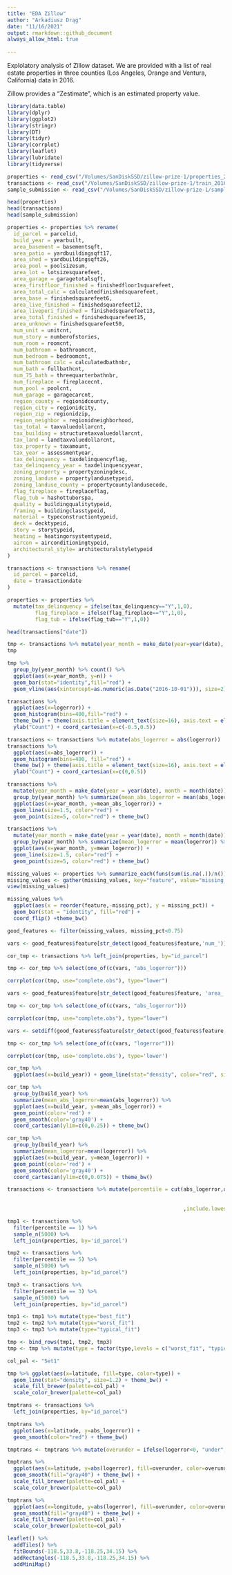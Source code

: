 ```yaml
---
title: "EDA Zillow"
author: "Arkadiusz Drąg"
date: "11/16/2021"
output: rmarkdown::github_document
always_allow_html: true
          
---
```

Explolatory analysis of Zillow dataset. We are provided with a list of real estate properties in three counties (Los Angeles, Orange and Ventura, California) data in 2016.

Zillow provides a “Zestimate”, which is an estimated property value.


```r
library(data.table)
library(dplyr)
library(ggplot2)
library(stringr)
library(DT)
library(tidyr)
library(corrplot)
library(leaflet)
library(lubridate)
library(tidyverse)
```


```r
properties <- read_csv("/Volumes/SanDiskSSD/zillow-prize-1/properties_2016.csv")
transactions <- read_csv("/Volumes/SanDiskSSD/zillow-prize-1/train_2016_v2.csv")
sample_submission <- read_csv("/Volumes/SanDiskSSD/zillow-prize-1/sample_submission.csv")
```


```r
head(properties)
head(transactions)
head(sample_submission)
```


```r
properties <- properties %>% rename(
  id_parcel = parcelid,
  build_year = yearbuilt,
  area_basement = basementsqft,
  area_patio = yardbuildingsqft17,
  area_shed = yardbuildingsqft26, 
  area_pool = poolsizesum,  
  area_lot = lotsizesquarefeet, 
  area_garage = garagetotalsqft,
  area_firstfloor_finished = finishedfloor1squarefeet,
  area_total_calc = calculatedfinishedsquarefeet,
  area_base = finishedsquarefeet6,
  area_live_finished = finishedsquarefeet12,
  area_liveperi_finished = finishedsquarefeet13,
  area_total_finished = finishedsquarefeet15,  
  area_unknown = finishedsquarefeet50,
  num_unit = unitcnt, 
  num_story = numberofstories,  
  num_room = roomcnt,
  num_bathroom = bathroomcnt,
  num_bedroom = bedroomcnt,
  num_bathroom_calc = calculatedbathnbr,
  num_bath = fullbathcnt,  
  num_75_bath = threequarterbathnbr, 
  num_fireplace = fireplacecnt,
  num_pool = poolcnt,  
  num_garage = garagecarcnt,  
  region_county = regionidcounty,
  region_city = regionidcity,
  region_zip = regionidzip,
  region_neighbor = regionidneighborhood,  
  tax_total = taxvaluedollarcnt,
  tax_building = structuretaxvaluedollarcnt,
  tax_land = landtaxvaluedollarcnt,
  tax_property = taxamount,
  tax_year = assessmentyear,
  tax_delinquency = taxdelinquencyflag,
  tax_delinquency_year = taxdelinquencyyear,
  zoning_property = propertyzoningdesc,
  zoning_landuse = propertylandusetypeid,
  zoning_landuse_county = propertycountylandusecode,
  flag_fireplace = fireplaceflag, 
  flag_tub = hashottuborspa,
  quality = buildingqualitytypeid,
  framing = buildingclasstypeid,
  material = typeconstructiontypeid,
  deck = decktypeid,
  story = storytypeid,
  heating = heatingorsystemtypeid,
  aircon = airconditioningtypeid,
  architectural_style= architecturalstyletypeid
)
```


```r
transactions <- transactions %>% rename(
  id_parcel = parcelid,
  date = transactiondate
)
```


```r
properties <- properties %>% 
  mutate(tax_delinquency = ifelse(tax_delinquency=="Y",1,0),
         flag_fireplace = ifelse(flag_fireplace=="Y",1,0),
         flag_tub = ifelse(flag_tub=="Y",1,0))


```


```r
head(transactions["date"])
```


```r
tmp <- transactions %>% mutate(year_month = make_date(year=year(date), month=month(date)))
tmp
```


```r
tmp %>%
  group_by(year_month) %>% count() %>%
  ggplot(aes(x=year_month, y=n)) +
  geom_bar(stat="identity",fill="red") +
  geom_vline(aes(xintercept=as.numeric(as.Date("2016-10-01"))), size=2)

```


```r
transactions %>%
  ggplot(aes(x=logerror)) +
  geom_histogram(bins=400,fill="red") +
  theme_bw() + theme(axis.title = element_text(size=16), axis.text = element_text(size=14)) +
  ylab("Count") + coord_cartesian(x=c(-0.5,0.5))
```


```r
transactions <- transactions %>% mutate(abs_logerror = abs(logerror))
transactions %>%
  ggplot(aes(x=abs_logerror)) +
  geom_histogram(bins=400, fill="red") +
  theme_bw() + theme(axis.title = element_text(size=16), axis.text = element_text(size=14)) +
  ylab("Count") + coord_cartesian(x=c(0,0.5))
```


```r
transactions %>%
  mutate(year_month = make_date(year = year(date), month = month(date))) %>%
  group_by(year_month) %>% summarize(mean_abs_logerror = mean(abs_logerror)) %>%
  ggplot(aes(x=year_month, y=mean_abs_logerror)) +
  geom_line(size=1.5, color="red") + 
  geom_point(size=5, color="red") + theme_bw()
```


```r
transactions %>%
  mutate(year_month = make_date(year = year(date), month = month(date))) %>%
  group_by(year_month) %>% summarize(mean_logerror = mean(logerror)) %>%
  ggplot(aes(x=year_month, y=mean_logerror)) +
  geom_line(size=1.5, color="red") +
  geom_point(size=5, color="red") + theme_bw()
```


```r
missing_values <- properties %>% summarize_each(funs(sum(is.na(.))/n()))
missing_values <- gather(missing_values, key="feature", value="missing_pct")
view(missing_values)
```


```r
missing_values %>%
  ggplot(aes(x = reorder(feature,-missing_pct), y = missing_pct)) +
  geom_bar(stat = "identity", fill="red") +
  coord_flip() +theme_bw()
```


```r
good_features <- filter(missing_values, missing_pct<0.75)

vars <- good_features$feature[str_detect(good_features$feature,'num_')]
```


```r
cor_tmp <- transactions %>% left_join(properties, by="id_parcel")

tmp <- cor_tmp %>% select(one_of(c(vars, "abs_logerror")))

corrplot(cor(tmp, use="complete.obs"), type="lower")
```


```r
vars <- good_features$feature[str_detect(good_features$feature, 'area_')]

tmp <- cor_tmp %>% select(one_of(c(vars, "abs_logerror")))

corrplot(cor(tmp, use="complete.obs"), type="lower")
```


```r
vars <- setdiff(good_features$feature[str_detect(good_features$feature, "tax_")], c('tax_delinquency', 'tax_year'))

tmp <- cor_tmp %>% select(one_of(c(vars, "logerror")))

corrplot(cor(tmp, use='complete.obs'), type='lower')
```


```r
cor_tmp %>%
  ggplot(aes(x=build_year)) + geom_line(stat="density", color="red", size=1.2) + theme_bw()
```


```r
cor_tmp %>%
  group_by(build_year) %>%
  summarize(mean_abs_logerror=mean(abs_logerror)) %>%
  ggplot(aes(x=build_year, y=mean_abs_logerror)) +
  geom_point(color='red') +
  geom_smooth(color='gray40') +
  coord_cartesian(ylim=c(0,0.25)) + theme_bw()
```


```r
cor_tmp %>%
  group_by(build_year) %>%
  summarize(mean_logerror=mean(logerror)) %>%
  ggplot(aes(x=build_year, y=mean_logerror)) +
  geom_point(color='red') +
  geom_smooth(color='gray40') +
  coord_cartesian(ylim=c(0,0.075)) + theme_bw()
```


```r
transactions <- transactions %>% mutate(percentile = cut(abs_logerror,quantile(abs_logerror,
                                                                               probs=c(0, 0.1, 0.25, 0.75, 0.9, 1)
                                                                               ,names = FALSE)
                                                         ,include.lowest = TRUE,labels=FALSE))
```


```r
tmp1 <- transactions %>%
  filter(percentile == 1) %>%
  sample_n(5000) %>%
  left_join(properties, by='id_parcel')
```


```r
tmp2 <- transactions %>% 
  filter(percentile == 5) %>% 
  sample_n(5000) %>% 
  left_join(properties, by="id_parcel")
```


```r
tmp3 <- transactions %>% 
  filter(percentile == 3) %>% 
  sample_n(5000) %>% 
  left_join(properties, by="id_parcel")
```


```r
tmp1 <- tmp1 %>% mutate(type="best_fit")
tmp2 <- tmp2 %>% mutate(type="worst_fit")
tmp3 <- tmp3 %>% mutate(type="typical_fit")
```


```r
tmp <- bind_rows(tmp1, tmp2, tmp3)
tmp <- tmp %>% mutate(type = factor(type,levels = c("worst_fit", "typical_fit", "best_fit")))
```


```r
col_pal <- "Set1"

tmp %>% ggplot(aes(x=latitude, fill=type, color=type)) +
  geom_line(stat="density", size=1.2) + theme_bw() + 
  scale_fill_brewer(palette=col_pal) +
  scale_color_brewer(palette=col_pal)
```


```r
tmptrans <- transactions %>% 
  left_join(properties, by="id_parcel")

tmptrans %>%
  ggplot(aes(x=latitude, y=abs_logerror)) +
  geom_smooth(color="red") + theme_bw()
```


```r
tmptrans <- tmptrans %>% mutate(overunder = ifelse(logerror<0, "under", "over"))

tmptrans %>%
  ggplot(aes(x=latitude, y=abs(logerror), fill=overunder, color=overunder)) +
  geom_smooth(fill="gray40") + theme_bw() +
  scale_fill_brewer(palette=col_pal) +
  scale_color_brewer(palette=col_pal)
```


```r
tmptrans %>%
  ggplot(aes(x=longitude, y=abs(logerror), fill=overunder, color=overunder)) +
  geom_smooth(fill="gray40") + theme_bw() +
  scale_fill_brewer(palette=col_pal) +
  scale_color_brewer(palette=col_pal)
```


```r
leaflet() %>%
  addTiles() %>%
  fitBounds(-118.5,33.8,-118.25,34.15) %>%
  addRectangles(-118.5,33.8,-118.25,34.15) %>%
  addMiniMap()
```

